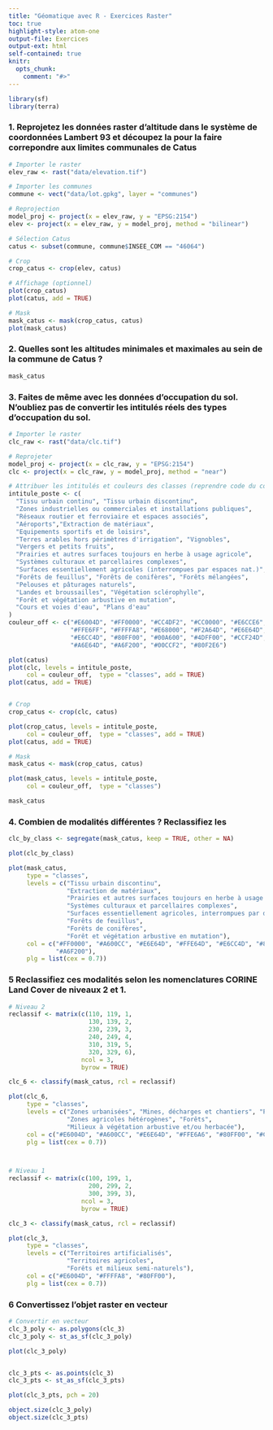 ```yaml
---
title: "Géomatique avec R - Exercices Raster"
toc: true
highlight-style: atom-one
output-file: Exercices
output-ext: html
self-contained: true
knitr:
  opts_chunk: 
    comment: "#>" 
---
```




```r
library(sf)
library(terra)
```


### 1. Reprojetez les données raster d'altitude dans le système de coordonnées Lambert 93 et  découpez la pour la faire correpondre aux limites communales de Catus


```r
# Importer le raster
elev_raw <- rast("data/elevation.tif") 

# Importer les communes
commune <- vect("data/lot.gpkg", layer = "communes")

# Reprojection
model_proj <- project(x = elev_raw, y = "EPSG:2154")
elev <- project(x = elev_raw, y = model_proj, method = "bilinear")

# Sélection Catus
catus <- subset(commune, commune$INSEE_COM == "46064") 

# Crop
crop_catus <- crop(elev, catus)

# Affichage (optionnel)
plot(crop_catus)
plot(catus, add = TRUE)

# Mask
mask_catus <- mask(crop_catus, catus)
plot(mask_catus)
```


### 2. Quelles sont les altitudes minimales et maximales au sein de la commune de Catus ?

```r
mask_catus
```



### 3. Faites de même avec les données d'occupation du sol. N'oubliez pas de convertir les intitulés réels des types d’occupation du sol.

```r
# Importer le raster
clc_raw <- rast("data/clc.tif") 

# Reprojeter
model_proj <- project(x = clc_raw, y = "EPSG:2154")
clc <- project(x = clc_raw, y = model_proj, method = "near")

# Attribuer les intitulés et couleurs des classes (reprendre code du cours)
intitule_poste <- c(
  "Tissu urbain continu", "Tissu urbain discontinu",
  "Zones industrielles ou commerciales et installations publiques",
  "Réseaux routier et ferroviaire et espaces associés", 
  "Aéroports","Extraction de matériaux", 
  "Equipements sportifs et de loisirs", 
  "Terres arables hors périmètres d'irrigation", "Vignobles", 
  "Vergers et petits fruits", 
  "Prairies et autres surfaces toujours en herbe à usage agricole", 
  "Systèmes culturaux et parcellaires complexes", 
  "Surfaces essentiellement agricoles (interrompues par espaces nat.)", 
  "Forêts de feuillus", "Forêts de conifères", "Forêts mélangées",
  "Pelouses et pâturages naturels", 
  "Landes et broussailles", "Végétation sclérophylle", 
  "Forêt et végétation arbustive en mutation", 
  "Cours et voies d'eau", "Plans d'eau"
)
couleur_off <- c("#E6004D", "#FF0000", "#CC4DF2", "#CC0000", "#E6CCE6", "#A600CC", 
                 "#FFE6FF", "#FFFFA8", "#E68000", "#F2A64D", "#E6E64D", "#FFE64D", 
                 "#E6CC4D", "#80FF00", "#00A600", "#4DFF00", "#CCF24D", "#A6FF80", 
                 "#A6E64D", "#A6F200", "#00CCF2", "#80F2E6")

plot(catus)
plot(clc, levels = intitule_poste,
     col = couleur_off,  type = "classes", add = TRUE)
plot(catus, add = TRUE)


# Crop
crop_catus <- crop(clc, catus)

plot(crop_catus, levels = intitule_poste,
     col = couleur_off,  type = "classes", add = TRUE)
plot(catus, add = TRUE)

# Mask
mask_catus <- mask(crop_catus, catus)

plot(mask_catus, levels = intitule_poste,
     col = couleur_off,  type = "classes")

mask_catus
```


### 4. Combien de modalités différentes ? Reclassifiez les

```r
clc_by_class <- segregate(mask_catus, keep = TRUE, other = NA)

plot(clc_by_class)

plot(mask_catus,
     type = "classes",
     levels = c("Tissu urbain discontinu",
                "Extraction de matériaux",
                "Prairies et autres surfaces toujours en herbe à usage agricole",
                "Systèmes culturaux et parcellaires complexes",
                "Surfaces essentiellement agricoles, interrompues par des espaces naturels importants",
                "Forêts de feuillus",
                "Forêts de conifères",
                "Forêt et végétation arbustive en mutation"),
     col = c("#FF0000", "#A600CC", "#E6E64D", "#FFE64D", "#E6CC4D", "#80FF00", "#00A600",
             "#A6F200"), 
     plg = list(cex = 0.7))
```


### 5 Reclassifiez ces modalités selon les nomenclatures CORINE Land Cover de niveaux 2 et 1.

```r
# Niveau 2
reclassif <- matrix(c(110, 119, 1,
                      130, 139, 2,
                      230, 239, 3,
                      240, 249, 4,
                      310, 319, 5,
                      320, 329, 6),
                    ncol = 3, 
                    byrow = TRUE)

clc_6 <- classify(mask_catus, rcl = reclassif)

plot(clc_6,
     type = "classes",
     levels = c("Zones urbanisées", "Mines, décharges et chantiers", "Prairies",
                "Zones agricoles hétérogènes", "Forêts",
                "Milieux à végétation arbustive et/ou herbacée"),
     col = c("#E6004D", "#A600CC", "#E6E64D", "#FFE6A6", "#80FF00", "#CCF24D"), 
     plg = list(cex = 0.7))



# Niveau 1
reclassif <- matrix(c(100, 199, 1,
                      200, 299, 2,
                      300, 399, 3),
                    ncol = 3, 
                    byrow = TRUE)

clc_3 <- classify(mask_catus, rcl = reclassif)

plot(clc_3,
     type = "classes",
     levels = c("Territoires artificialisés",
                "Territoires agricoles",
                "Forêts et milieux semi-naturels"),
     col = c("#E6004D", "#FFFFA8", "#80FF00"), 
     plg = list(cex = 0.7))
```


### 6 Convertissez l'objet raster en vecteur

```r
# Convertir en vecteur
clc_3_poly <- as.polygons(clc_3)
clc_3_poly <- st_as_sf(clc_3_poly)

plot(clc_3_poly)


clc_3_pts <- as.points(clc_3)
clc_3_pts <- st_as_sf(clc_3_pts)

plot(clc_3_pts, pch = 20)

object.size(clc_3_poly)
object.size(clc_3_pts)

```

